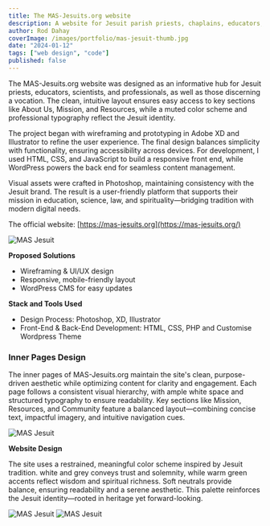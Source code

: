```yaml
---
title: The MAS-Jesuits.org website
description: A website for Jesuit parish priests, chaplains, educators, doctors, lawyers, astronomers, playwrights, and scientists. It serves as a resource for those discerning a vocation in the Jesuit mission and the Church. 
author: Rod Dahay
coverImage: /images/portfolio/mas-jesuit-thumb.jpg
date: "2024-01-12"
tags: ["web design", "code"]
published: false
---
```


The MAS-Jesuits.org website was designed as an informative hub for Jesuit priests, educators, scientists, and professionals, as well as those discerning a vocation. The clean, intuitive layout ensures easy access to key sections like About Us, Mission, and Resources, while a muted color scheme and professional typography reflect the Jesuit identity.

The project began with wireframing and prototyping in Adobe XD and Illustrator to refine the user experience. The final design balances simplicity with functionality, ensuring accessibility across devices. For development, I used HTML, CSS, and JavaScript to build a responsive front end, while WordPress powers the back end for seamless content management.

Visual assets were crafted in Photoshop, maintaining consistency with the Jesuit brand. The result is a user-friendly platform that supports their mission in education, science, law, and spirituality—bridging tradition with modern digital needs.

The official website: [https://mas-jesuits.org](https://mas-jesuits.org/)

![MAS Jesuit](/images/portfolio/mas-jesuit-design01.jpg)


**Proposed Solutions**
+ Wireframing & UI/UX design
+ Responsive, mobile-friendly layout
+ WordPress CMS for easy updates

**Stack and Tools Used**
+ Design Process: Photoshop, XD, Illustrator
+ Front-End & Back-End Development: HTML, CSS, PHP and Customise Wordpress Theme

### Inner Pages Design
The inner pages of MAS-Jesuits.org maintain the site's clean, purpose-driven aesthetic while optimizing content for clarity and engagement. Each page follows a consistent visual hierarchy, with ample white space and structured typography to ensure readability. Key sections like Mission, Resources, and Community feature a balanced layout—combining concise text, impactful imagery, and intuitive navigation cues.

![MAS Jesuit](/images/portfolio/mas-jesuit-design02.jpg)

**Website Design**

The site uses a restrained, meaningful color scheme inspired by Jesuit tradition. white and grey conveys trust and solemnity, while warm green accents reflect wisdom and spiritual richness. Soft neutrals provide balance, ensuring readability and a serene aesthetic. This palette reinforces the Jesuit identity—rooted in heritage yet forward-looking.


![MAS Jesuit](/images/portfolio/mas-jesuit-design03.jpg)
![MAS Jesuit](/images/portfolio/mas-jesuit-design04.jpg)







